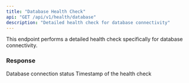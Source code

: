 ```yaml
---
title: "Database Health Check"
api: "GET /api/v1/health/database"
description: "Detailed health check for database connectivity"
---
```


This endpoint performs a detailed health check specifically for database connectivity.

### Response

<ResponseField name="status" type="string">
  Database connection status
</ResponseField>

<ResponseField name="timestamp" type="string">
  Timestamp of the health check
</ResponseField>
